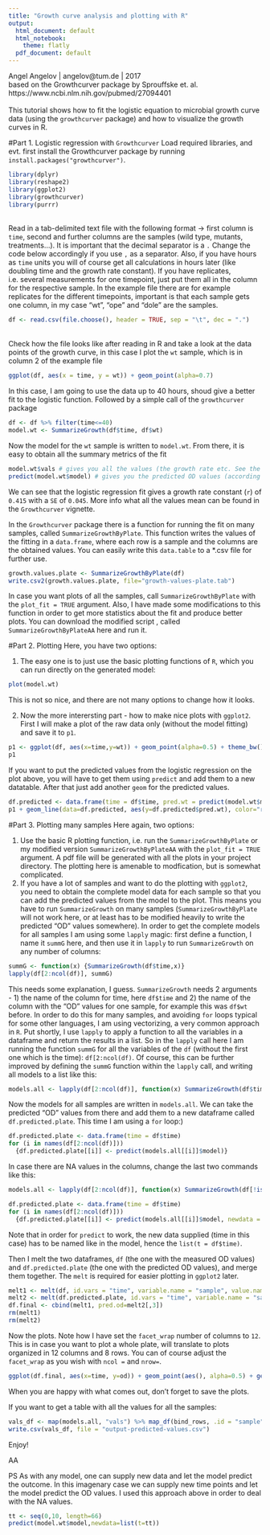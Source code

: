 ```yaml
---
title: "Growth curve analysis and plotting with R"
output:
  html_document: default
  html_notebook:
    theme: flatly
  pdf_document: default
---
```


Angel Angelov | angelov@tum.de | 2017<br>
based on the Growthcurver package by Sprouffske et. al.<br>
https://www.ncbi.nlm.nih.gov/pubmed/27094401
<br>
<br>
This tutorial shows how to fit the logistic equation to microbial growth curve data (using the `growthcurver` package) and how to visualize the growth curves in R. <br>

#Part 1. Logistic regression with `Growthcurver`
Load required libraries, and evt. first install the Growthcurver package by running `install.packages("growthcurver")`.

```r
library(dplyr)
library(reshape2)
library(ggplot2)
library(growthcurver)
library(purrr)
```
<br>
Read in a tab-delimited text file with the following format -> first column is `time`, second and further columns are the samples (wild type, mutants, treatments...). It is important that the decimal separator is a `.` Change the code below  accordingly if you use `,` as a separator. Also, if you have hours as `time` units you will of course get all calculations in hours later (like doubling time and the growth rate constant). If you have replicates, i.e. several measurements for one timepoint, just put them all in the column for the respective sample. In the example file there are for example replicates for the different timepoints, important is that each sample gets one column, in my case "wt", "ope" and "dole" are the samples.
 
```r
df <- read.csv(file.choose(), header = TRUE, sep = "\t", dec = ".")
```
<br>
Check how the file looks like after reading in R and take a look at the data points of the growth curve, in this case I plot the `wt` sample, which is in column 2 of the example file
```r
ggplot(df, aes(x = time, y = wt)) + geom_point(alpha=0.7)
```
In this case, I am going to use the data up to 40 hours, shoud give a better fit to the logistic function. Followed by a simple call of the `growthcurver` package 
```r
df <- df %>% filter(time<=40)
model.wt <- SummarizeGrowth(df$time, df$wt)
```
Now the model for the `wt` sample is written to `model.wt`. From there, it is easy to obtain all the summary metrics of the fit
```r
model.wt$vals # gives you all the values (the growth rate etc. See the Growthcurver manual for more info)
predict(model.wt$model) # gives you the predicted OD values (according to the model)
```
We can see that the logistic regression fit gives a growth rate constant (`r`) of `0.415` with a `SE` of `0.045`. More info what all the values mean can be found in the `Growthcurver` vignette.

In the `Growthcurver` package there is a function for running the fit on many samples, called `SummarizeGrowthByPlate`. This function writes the values of the fitting in a `data.frame`, where each row is a sample and the columns are the obtained values. You can easily write this `data.table` to a *.csv file for further use.
```r
growth.values.plate <- SummarizeGrowthByPlate(df)
write.csv2(growth.values.plate, file="growth-values-plate.tab")
```
In case you want plots of all the samples, call `SummarizeGrowthByPlate` with the `plot_fit = TRUE` argument. Also, I have made some modifications to this function in order to get more statistics about the fit and produce better plots. You can download the modified script , called `SummarizeGrowthByPlateAA` here and run it.

#Part 2. Plotting
Here, you have two options:

1. The easy one is to just use the basic plotting functions of `R`, which you can run directly on the generated model:
```r
plot(model.wt)
```
This is not so nice, and there are not many options to change how it looks.

2. Now the more interersting part - how to make nice plots with `ggplot2`. First I will make a plot of the raw data only (without the model fitting) and save it to `p1`. 
```r
p1 <- ggplot(df, aes(x=time,y=wt)) + geom_point(alpha=0.5) + theme_bw()
p1
```

If you want to put the predicted values from the logistic regression on the plot above, you will have to get them using `predict`  and add them to a new datatable. After that just add another `geom` for the predicted values.

```r
df.predicted <- data.frame(time = df$time, pred.wt = predict(model.wt$model))
p1 + geom_line(data=df.predicted, aes(y=df.predicted$pred.wt), color="red")
```

#Part 3. Plotting many samples
Here again, two options:

1. Use the basic R plotting function, i.e. run the `SummarizeGrowthByPlate` or my modified version `SummarizeGrowthByPlateAA` with the `plot_fit = TRUE` argument. A pdf file will be generated with all the plots in your project directory. The plotting here is amenable to modfication, but is somewhat complicated.
2. If you have a lot of samples and want to do the plotting with `ggplot2`, you need to obtain the complete model data for each sample so that you can add the predicted values from the model to the plot. This means you have to run `SummarizeGrowth` on many samples (`SummarizeGrowthByPlate` will not work here, or at least has to be modified heavily to write the predicted "OD" values somewhere). 
In order to get the complete models for all samples I am using some `lapply` magic: first define a function, I name it `summG` here, and then use it in `lapply` to run `SummarizeGrowth` on any number of columns:
```r
summG <- function(x) {SummarizeGrowth(df$time,x)}
lapply(df[2:ncol(df)], summG)
```
This needs some explanation, I guess. `SummarizeGrowth` needs 2 arguments - 1) the name of the column for time, here `df$time` and 2) the name of the column with the "OD" values for one sample, for example this was `df$wt` before. In order to do this for many samples, and avoiding `for` loops typical for some other languages, I am using vectorizing, a very common approach in `R`. Put shortly, I use `lapply` to apply a function to all the variables in a dataframe and return the results in a list. So in the `lapply` call here I am running the function `summG` for all the variables of the `df` (without the first one which is the time): `df[2:ncol(df)`.
Of course, this can be further improved by defining the `summG` function within the `lapply` call, and writing all models to a list like this:
```r
models.all <- lapply(df[2:ncol(df)], function(x) SummarizeGrowth(df$time, x))
```

Now the models for all samples are written in `models.all`. We can take the predicted "OD" values from there and add them to a new dataframe called `df.predicted.plate`. This time I am using a `for` loop:)
```r
df.predicted.plate <- data.frame(time = df$time)
for (i in names(df[2:ncol(df)])) 
  {df.predicted.plate[[i]] <- predict(models.all[[i]]$model)}
```

In case there are NA values in the columns, change the last two commands like this:
```r
models.all <- lapply(df[2:ncol(df)], function(x) SummarizeGrowth(df[!is.na(x), 1], x[!is.na(x)]))

df.predicted.plate <- data.frame(time = df$time)
for (i in names(df[2:ncol(df)])) 
  {df.predicted.plate[[i]] <- predict(models.all[[i]]$model, newdata = list(t = df$time))}
```
Note that in order for `predict` to work, the new data supplied (time in this case) has to be named like in the model, hence the `list(t = df$time)`.

Then I melt the two dataframes, `df` (the one with the measured OD values) and `df.predicted.plate` (the one with the predicted OD values), and merge them together. The `melt` is required for easier plotting in `ggplot2` later.
```r
melt1 <- melt(df, id.vars = "time", variable.name = "sample", value.name = "od")
melt2 <- melt(df.predicted.plate, id.vars = "time", variable.name = "sample", value.name = "pred.od")
df.final <- cbind(melt1, pred.od=melt2[,3])
rm(melt1)
rm(melt2)
```

Now the plots. Note how I have set the `facet_wrap` number of columns to `12`. This is in case you want to plot a whole plate, will translate to plots organized in 12 columns and 8 rows. You can of course adjust the `facet_wrap` as you wish with `ncol =` and `nrow=`.
```r
ggplot(df.final, aes(x=time, y=od)) + geom_point(aes(), alpha=0.5) + geom_line(aes(y=pred.od), color="red") + facet_wrap(~sample, ncol = 12) + theme_bw()
```
When you are happy with what comes out, don't forget to save the plots.

If you want to get a table with all the values for all the samples:
```r

vals_df <- map(models.all, "vals") %>% map_df(bind_rows, .id = "sample")
write.csv(vals_df, file = "output-predicted-values.csv")
```


Enjoy!

AA

PS
As with any model, one can supply new data and let the model predict the outcome. In this imagenary case we can supply new time points and let the model predict the OD values. I used this approach above in order to deal with the NA values.
```r
tt <- seq(0,10, length=66)
predict(model.wt$model,newdata=list(t=tt))
```



